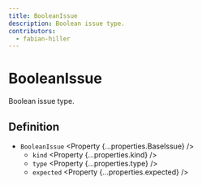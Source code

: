 ```yaml
---
title: BooleanIssue
description: Boolean issue type.
contributors:
  - fabian-hiller
---
```



# BooleanIssue

Boolean issue type.

## Definition

- `BooleanIssue` <Property {...properties.BaseIssue} />
  - `kind` <Property {...properties.kind} />
  - `type` <Property {...properties.type} />
  - `expected` <Property {...properties.expected} />
